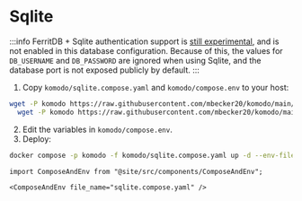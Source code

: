 # Sqlite

:::info
FerritDB + Sqlite authentication support is [still experimental](https://docs.ferretdb.io/security/authentication/#experimental-authentication-mode),
and is not enabled in this database configuration. Because of this, the values for `DB_USERNAME` and `DB_PASSWORD`
are ignored when using Sqlite, and the database port is not exposed publicly by default.
:::

1. Copy `komodo/sqlite.compose.yaml` and `komodo/compose.env` to your host:
```bash
wget -P komodo https://raw.githubusercontent.com/mbecker20/komodo/main/compose/sqlite.compose.yaml && \
  wget -P komodo https://raw.githubusercontent.com/mbecker20/komodo/main/compose/compose.env
```
2. Edit the variables in `komodo/compose.env`.
3. Deploy:

```bash
docker compose -p komodo -f komodo/sqlite.compose.yaml up -d --env-file komodo/compose.env
```

```mdx-code-block
import ComposeAndEnv from "@site/src/components/ComposeAndEnv";

<ComposeAndEnv file_name="sqlite.compose.yaml" />
```